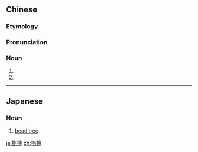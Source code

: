 ==Chinese==
{{zh-forms|alt=旃檀}}
{{wikipedia|lang=zh}}

===Etymology===
{{bor|zh|sa|चन्दन||[[sandalwood]]}}

===Pronunciation===
{{zh-pron
|m=zhāntán
|c=zin1 taan4
|mc=y
|cat=n
}}

===Noun===
{{zh-noun}}

# {{zh-alt-name|苦楝|[[bead tree]]}}
# {{zh-alt-name|檀香|[[sandalwood]]}}

----

==Japanese==
{{ja-kanjitab|せん|だん|yomi=o}}

===Noun===
{{ja-noun|せんだん|センダン}}

# [[bead tree]] {{gloss|''[[Melia azedarach]]''}}

[[ja:栴檀]]
[[zh:栴檀]]